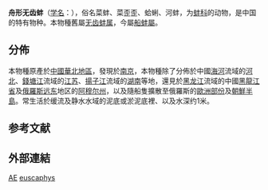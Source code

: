 {{Speciesbox
| status = DD
| status_system = iucn3.1
| status_ref = {{r|iucn}}
| taxon = Anemina euscaphys
| authority = (R.P. Heude, 1879){{r|id11292 }}
| synonyms_ref = {{r|mussel|iucn|id11292}}
| synonyms = 
* ''Anodonta euscaphus''
* ''Anodonta euscaphys''
}}

'''舟形无齿蚌'''（[[学名|学名]]：{{lang|la|''Anemina euscaphys''}}），俗名菜蚌、菜歪歪、蛤蜊、河蚌，为[[蚌科|蚌科]]的动物{{r |iucn| CoL }}，是中国的特有物种{{r |id11292 }}。本物種舊屬[[无齿蚌属|无齿蚌属]]{{r |id11292 }}，今屬[[船蚌屬|船蚌屬]]{{r |mussel}}。

==分佈==
本物種原產於[[中國|中國]][[華北地區|華北地區]]{{r|eol}}，發現於[[南京|南京]]{{r|mussel}}，本物種除了分佈於中國[[海河|海河]]流域{{r|eol}}的[[河北|河北]]{{r|id11292}}、[[錢塘江|錢塘江]]流域{{r|eol}}的[[江苏|江苏]]{{r|id11292}}、[[揚子江|揚子江]]流域{{r|eol}}的[[湖南|湖南]]{{r|id11292}}等地，還見於[[黑龙江|黑龙江]]流域的中國[[黑龍江省|黑龍江省]]及[[俄羅斯|俄羅斯]][[远东|远东]]地区的[[阿穆尔州|阿穆尔州]]{{r |iucn}}，以及隨船隻擴散至俄羅斯的[[歐洲俄羅斯|歐洲部份]]及[[朝鮮半島|朝鮮半島]]{{r|eol}}。常生活於缓流及静水水域的泥底或淤泥底裡、以及水深约1米{{r |id11292 }}。

== 参考文献 ==
{{reflist |refs=
<ref name="CoL">{{cite web| url=http://www.catalogueoflife.org/annual-checklist/2014/details/species/id/12938818/source/tree| title=Anemina euscaphys (Heude, 1879)| publisher=[[全球生物物种名录|Catalogue of Life: 2014 Annual Checklist]]| accessdate=2015-02-01 }}</ref>
<ref name="eol">{{cite web| url=http://eol.org/pages/29332343/overview| title=Anemina euscaphys| publisher=[[生命大百科|生命大百科]] | accessdate=2015-06-02 | lang=en}}</ref>
<ref name='id11292'>{{cite web| url =http://www.bioinfo.cn/db05/BjdwSpecies.php?action=view&id=11292| title =舟形无齿蚌| work =《中国动物物种编目数据库》| publisher =中国科学院微生物研究所| author =中国科学院动物研究所| accessdate =2009-04-28| deadurl =yes| archiveurl =https://web.archive.org/web/20160305042524/http://www.bioinfo.cn/db05/BjdwSpecies.php?action=view&id=11292| archivedate =2016-03-05}}</ref>
<ref name="iucn">{{IUCN| id=189286| title=Anemina euscaphys (Heude, 1879) |assessment_year=2011 |version=2017-1 |accessdate=2017-07-20 }}</ref>
<ref name="mussel">{{cite web |url=http://mussel-project.uwsp.edu/db/db.php?p=publ&n=1063 |title=MUSSELp Database: Publication: Heude, R.P. 1879. Conchyliologie Fluviatile de la Provoince de Nanking |language=fr |access-date=2017-07-20 }}</ref>
}}

==外部連結==
{{Wikispecies|Anodonta euscaphys}}
{{Taxonbar|from=Q20029280}}

[[Category:IUCN红色名录数据缺乏物种|AE]]
[[Category:船蚌屬|euscaphys]]


{{软体动物小作品}}